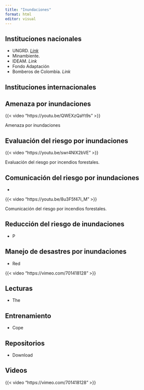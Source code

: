 ```yaml
---
title: "Inundaciones"
format: html
editor: visual
---
```


## Instituciones nacionales

-   UNGRD. [*Link*](https://portal.gestiondelriesgo.gov.co/)
-   Minambiente. 
-   IDEAM. *Link*
-   Fondo Adaptación
-   Bomberos de Colombia. *Link*

## Instituciones internacionales


## Amenaza por inundaciones


::: {layout-ncol="2"}
{{< video "https://youtu.be/QWEXzQaYt9s" >}}


Amenaza por inundaciones
:::

## Evaluación del riesgo por inundaciones


::: {layout-ncol="2"}
{{< video "https://youtu.be/swr4NlX2bVE" >}}


Evaluación del riesgo por incendios forestales.
:::

## Comunicación del riesgo por inundaciones

-   

::: {layout-ncol="2"}
{{< video "https://youtu.be/8u3F5f47i_M" >}}


Comunicación del riesgo por incendios forestales.
:::

## Reducción del riesgo de inundaciones

-   P

## Manejo de desastres por inundaciones

-   Red 

::: {layout-ncol="2"}

{{< video "https://vimeo.com/701418128" >}}


:::
## Lecturas

-   The

## **Entrenamiento**

-   Cope

## Repositorios

-   Download 

## Videos

::: {layout-ncol="2"}

{{< video "https://vimeo.com/701418128" >}}


:::